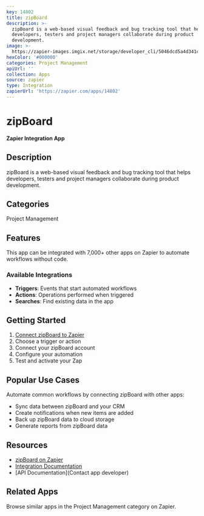 ```yaml
---
key: 14802
title: zipBoard
description: >-
  zipBoard is a web-based visual feedback and bug tracking tool that helps
  developers, testers and project managers collaborate during product
  development.
image: >-
  https://zapier-images.imgix.net/storage/developer_cli/5046dcd5a4d341cfb7b3fd6202299f33_2.png?auto=format%2Ccompress&ixlib=python-3.0.0&q=50
hexColor: '#000000'
categories: Project Management
apiUrl: ''
collection: Apps
source: zapier
type: Integration
zapierUrl: 'https://zapier.com/apps/14802'
---
```

# zipBoard

**Zapier Integration App**

## Description

zipBoard is a web-based visual feedback and bug tracking tool that helps developers, testers and project managers collaborate during product development.

## Categories

Project Management

## Features

This app can be integrated with 7,000+ other apps on Zapier to automate workflows without code.

### Available Integrations

- **Triggers**: Events that start automated workflows
- **Actions**: Operations performed when triggered
- **Searches**: Find existing data in the app

## Getting Started

1. [Connect zipBoard to Zapier](https://zapier.com/apps/14802)
2. Choose a trigger or action
3. Connect your zipBoard account
4. Configure your automation
5. Test and activate your Zap

## Popular Use Cases

Automate common workflows by connecting zipBoard with other apps:

- Sync data between zipBoard and your CRM
- Create notifications when new items are added
- Back up zipBoard data to cloud storage
- Generate reports from zipBoard data

## Resources

- [zipBoard on Zapier](https://zapier.com/apps/14802)
- [Integration Documentation](https://zapier.com/apps/14802/integrations)
- [API Documentation](Contact app developer)

## Related Apps

Browse similar apps in the Project Management category on Zapier.
